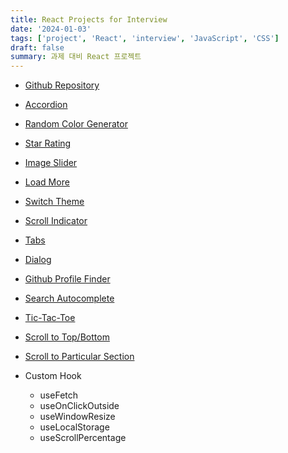 ```yaml
---
title: React Projects for Interview
date: '2024-01-03'
tags: ['project', 'React', 'interview', 'JavaScript', 'CSS']
draft: false
summary: 과제 대비 React 프로젝트
---
```


- [Github Repository](https://github.com/Valentin1495/React-Projects-for-Interview)

- [Accordion](/blog/projects/React-Projects-for-Interview/accordion)
- [Random Color Generator](/blog/projects/React-Projects-for-Interview/random-color-generator)
- [Star Rating](/blog/projects/React-Projects-for-Interview/star-rating)
- [Image Slider](/blog/projects/React-Projects-for-Interview/image-slider)
- [Load More](/blog/projects/React-Projects-for-Interview/load-more)
- [Switch Theme](/blog/projects/React-Projects-for-Interview/switch-theme)
- [Scroll Indicator](/blog/projects/React-Projects-for-Interview/scroll-indicator)
- [Tabs](/blog/projects/React-Projects-for-Interview/tabs)
- [Dialog](/blog/projects/React-Projects-for-Interview/dialog)
- [Github Profile Finder](/blog/projects/React-Projects-for-Interview/github-profile-finder)
- [Search Autocomplete](/blog/projects/React-Projects-for-Interview/search-autocomplete)
- [Tic-Tac-Toe](blog/projects/React-Projects-for-Interview/tic-tac-toe)
- [Scroll to Top/Bottom](/blog/projects/React-Projects-for-Interview/scroll-to-top-bottom)
- [Scroll to Particular Section](/blog/projects/React-Projects-for-Interview/scroll-to-particular-section)
- Custom Hook
  - useFetch
  - useOnClickOutside
  - useWindowResize
  - useLocalStorage
  - useScrollPercentage
